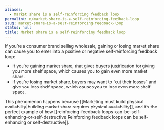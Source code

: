 ```yaml
---
aliases:
  - Market share is a self-reinforcing feedback loop
permalink: n/market-share-is-a-self-reinforcing-feedback-loop
slug: market-share-is-a-self-reinforcing-feedback-loop
status: null
title: Market share is a self-reinforcing feedback loop
---
```

If you’re a consumer brand selling wholesale, gaining or losing market share can cause you to enter into a positive or negative self-reinforcing feedback loop:

- If you’re gaining market share, that gives buyers justification for giving you more shelf space, which causes you to gain even more market share.
- If you’re losing market share, buyers may want to “cut their losses” and give you less shelf space, which causes you to lose even more shelf space.

This phenomenon happens because [[Marketing must build physical availability|building market share requires physical availability]], and it’s the perfect example of how [[reinforcing-feedback-loops-can-be-self-enhancing-or-self-destructive|Reinforcing feedback loops can be self-enhancing or self-destructive]].
